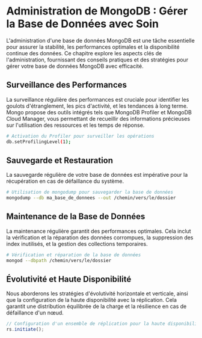 
# Administration de MongoDB : Gérer la Base de Données avec Soin

L'administration d'une base de données MongoDB est une tâche essentielle pour assurer la stabilité, les performances optimales et la disponibilité continue des données. Ce chapitre explore les aspects clés de l'administration, fournissant des conseils pratiques et des stratégies pour gérer votre base de données MongoDB avec efficacité.

## Surveillance des Performances

La surveillance régulière des performances est cruciale pour identifier les goulots d'étranglement, les pics d'activité, et les tendances à long terme. Mongo propose des outils intégrés tels que MongoDB Profiler et MongoDB Cloud Manager, vous permettant de recueillir des informations précieuses sur l'utilisation des ressources et les temps de réponse.

```bash
# Activation du Profiler pour surveiller les opérations
db.setProfilingLevel(1);
```

## Sauvegarde et Restauration

La sauvegarde régulière de votre base de données est impérative pour la récupération en cas de défaillance du système.

```bash
# Utilisation de mongodump pour sauvegarder la base de données
mongodump --db ma_base_de_donnees --out /chemin/vers/le/dossier
```

## Maintenance de la Base de Données

La maintenance régulière garantit des performances optimales. Cela inclut la vérification et la réparation des données corrompues, la suppression des index inutilisés, et la gestion des collections temporaires.

```bash
# Vérification et réparation de la base de données
mongod --dbpath /chemin/vers/le/dossier
```

## Évolutivité et Haute Disponibilité

Nous aborderons les stratégies d'évolutivité horizontale et verticale, ainsi que la configuration de la haute disponibilité avec la réplication. Cela garantit une distribution équilibrée de la charge et la résilience en cas de défaillance d'un nœud.

```javascript
// Configuration d'un ensemble de réplication pour la haute disponibilité
rs.initiate();
```